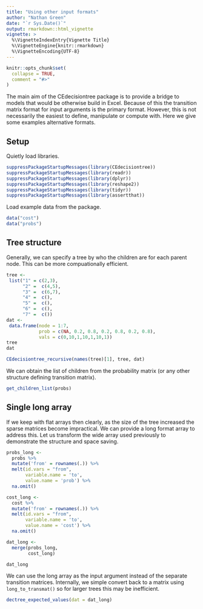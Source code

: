 ```yaml
---
title: "Using other input formats"
author: "Nathan Green"
date: "`r Sys.Date()`"
output: rmarkdown::html_vignette
vignette: >
  %\VignetteIndexEntry{Vignette Title}
  %\VignetteEngine{knitr::rmarkdown}
  %\VignetteEncoding{UTF-8}
---
```


```r
knitr::opts_chunk$set(
  collapse = TRUE,
  comment = "#>"
)
```

The main aim of the CEdecisiontree package is to provide a bridge to models that would be otherwise build in Excel.
Because of this the transition matrix format for input arguments is the primary format.
However, this is not necessarily the easiest to define, manipulate or compute with.
Here we give some examples alternative formats.

## Setup

Quietly load libraries.
```r
suppressPackageStartupMessages(library(CEdecisiontree))
suppressPackageStartupMessages(library(readr))
suppressPackageStartupMessages(library(dplyr))
suppressPackageStartupMessages(library(reshape2))
suppressPackageStartupMessages(library(tidyr))
suppressPackageStartupMessages(library(assertthat))
```

Load example data from the package. 
```r
data("cost")
data("probs")
```

## Tree structure

Generally, we can specify a tree by who the children are for each parent node.
This can be more compuationally efficient.
```r
tree <-
 list("1" = c(2,3),
      "2" =  c(4,5),
      "3" =  c(6,7),
      "4" =  c(),
      "5" =  c(),
      "6" =  c(),
      "7" =  c())
dat <-
 data.frame(node = 1:7,
            prob = c(NA, 0.2, 0.8, 0.2, 0.8, 0.2, 0.8),
            vals = c(0,10,1,10,1,10,1))
tree
dat

CEdecisiontree_recursive(names(tree)[1], tree, dat)
```

We can obtain the list of children from the probability matrix (or any other structure defining transition matrix).
```r
get_children_list(probs)
```



## Single long array

If we keep with flat arrays then clearly, as the size of the tree increased the sparse matrices become impractical. We can provide a long format array to address this. Let us transform the wide array used previously to demonstrate the structure and space saving.
```r
probs_long <-
  probs %>%
  mutate('from' = rownames(.)) %>%
  melt(id.vars = "from",
       variable.name = 'to',
       value.name = 'prob') %>%
  na.omit()

cost_long <-
  cost %>%
  mutate('from' = rownames(.)) %>%
  melt(id.vars = "from",
       variable.name = 'to',
       value.name = 'cost') %>%
  na.omit()

dat_long <-
  merge(probs_long,
        cost_long)

dat_long
```

We can use the long array as the input argument instead of the separate transition matrices. Internally, we simple convert back to a matrix using `long_to_transmat()` so for larger trees this may be inefficient.

```r
dectree_expected_values(dat = dat_long)
```
